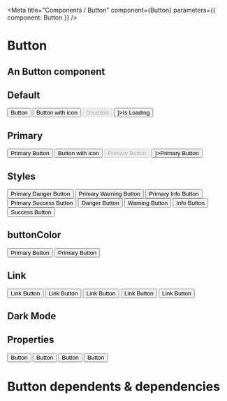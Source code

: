 

<Meta title="Components / Button" component={Button} parameters={{ component: Button }} />

# Button

## An Button component 

## Default
<Preview>
    <Button>Button</Button>
    <Button icon='exclamation-circle'>Button with icon</Button>
    <Button disabled>Disabled</Button>
    <Button isLoading loadingIcon={<FontAwesomeIcon spin icon="spinner"/>}>Is Loading</Button>
</Preview>

## Primary

<Preview>
    <Button primary>Primary Button</Button>
    <Button primary icon='exclamation-circle'>Button with icon</Button>
    <Button disabled primary>Primary Button</Button>
    <Button primary isLoading loadingIcon={<FontAwesomeIcon spin icon="spinner"/>}>Primary Button</Button>
</Preview>


## Styles

<Preview>
    <Button fcStyle="danger" icon="no-entry-circle" primary>Primary Danger Button</Button>
    <Button fcStyle="warning" icon="exclamation-circle" primary>Primary Warning Button</Button>
    <Button fcStyle="info" icon="info-circle"primary>Primary Info Button</Button>
    <Button fcStyle="success" icon="check-circle" primary>Primary Success Button</Button>
</Preview>


<Preview>
    <Button fcStyle="danger" icon="no-entry-circle">Danger Button</Button>
    <Button fcStyle="warning" icon="exclamation-circle">Warning Button</Button>
    <Button fcStyle="info" icon="info-circle">Info Button</Button>
    <Button fcStyle="success" icon="check-circle">Success Button</Button>
</Preview>

## buttonColor

<Preview>
    <Button buttonColor="tomato" primary>Primary Button</Button>
    <Button buttonColor="tomato">Primary Button</Button>
</Preview>


## Link

<Preview>
    <Button as="a" href="http://google.ca" target="_blank">Link Button</Button>
    <Button as="a" fcStyle="danger" icon="no-entry-circle">Link Button</Button>
    <Button as="a" fcStyle="warning" icon="exclamation-circle">Link Button</Button>
    <Button as="a" fcStyle="info" icon="info-circle">Link Button</Button>
    <Button as="a" fcStyle="success" icon="check-circle">Link Button</Button>
</Preview>

## Dark Mode

<ButtonDarkMode />

## Properties

<Props of={Button} />

<Preview>
    <Story name="Default button" parameters={{ decorators: [withKnobs],  docs: { disable: true  }}}>
        <Button id="defaultButton" fcStyle={select('fcStyle', ['none', 'danger', 'warning', 'info', 'success'])}>Button</Button>
    </Story>
</Preview>

<Preview>
    <Story name="Primary button" parameters={{ decorators: [withKnobs],  docs: { disable: true  }}}>
        <Button id="primaryButton" primary fcStyle={select('fcStyle', ['none', 'danger', 'warning', 'info', 'success'])}>Button</Button>
    </Story>
</Preview>


<Preview>
    <Story name="Icon button" parameters={{ decorators: [withKnobs],  docs: { disable: true  }}}>
        <Button id="primaryButton" icon="check-circle" primary={boolean('Primary')} fcStyle={select('fcStyle', ['none', 'danger', 'warning', 'info', 'success'])}>Button</Button>
    </Story>
</Preview>

<Preview>
    <Story name="Link button" parameters={{ decorators: [withKnobs],  docs: { disable: true  }}}>
        <Button as="a" id="linkButton" primary fcStyle={select('fcStyle', ['none', 'danger', 'warning', 'info', 'success'])}>Button</Button>
    </Story>
</Preview>


# Button dependents & dependencies
<DependenciesTable titleDependencies='Dependencies' titleDependents='Dependents' of={Button} />
